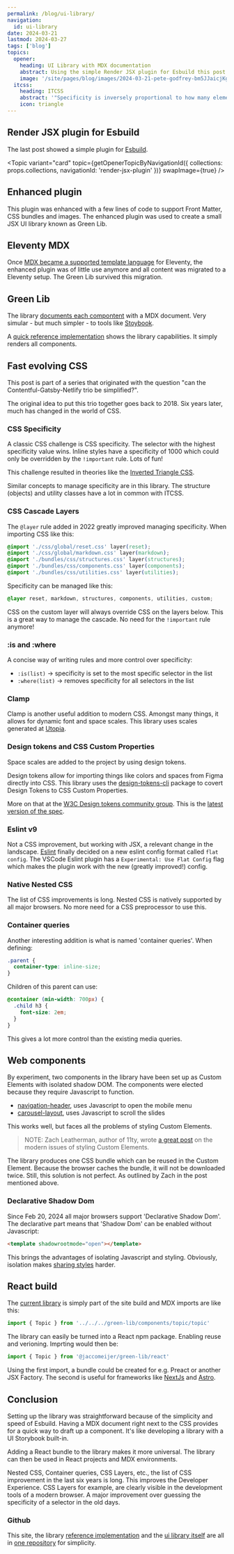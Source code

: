 ```yaml
---
permalink: /blog/ui-library/
navigation:
  id: ui-library
date: 2024-03-21
lastmod: 2024-03-27
tags: ['blog']
topics:
  opener:
    heading: UI Library with MDX documentation
    abstract: Using the simple Render JSX plugin for Esbuild this post shows how to setup a simple UI library.
    image: '/site/pages/blog/images/2024-03-21-pete-godfrey-bm5JJaicjKg-unsplash.jpg'
  itcss:
    heading: ITCSS
    abstract: '"Specificity is inversely proportional to how many elements they affect."'
    icon: triangle
---
```



## Render JSX plugin for Esbuild

The last post showed a simple plugin for [Esbuild](https://esbuild.github.io).

<Topic
  variant="card"
  topic={getOpenerTopicByNavigationId({ collections: props.collections, navigationId: 'render-jsx-plugin' })}
  swapImage={true}
/>

## Enhanced plugin

This plugin was enhanced with a few lines of code to support Front Matter, CSS
bundles and images. The enhanced plugin was used to create a small JSX UI
library known as Green Lib.

## Eleventy MDX

Once [MDX became a supported template
language](https://www.11ty.dev/docs/languages/mdx/) for Eleventy, the enhanced
plugin was of little use anymore and all content was migrated to a Eleventy
setup. The Green Lib survived this migration.

## Green Lib

The library [documents each compontent](https://jaccomeijer.nl/green-lib) with a
MDX document. Very simular - but much simpler - to tools like
[Stoybook](https://storybook.js.org).

A [quick reference implementation](https://www.jaccomeijer.nl/reference) shows
the library capabilities. It simply renders all components.

## Fast evolving CSS

This post is part of a series that originated with the question "can the
Contentful-Gatsby-Netlify trio be simplified?".

The original idea to put this trio together goes back to 2018. Six years later,
much has changed in the world of CSS.

### CSS Specificity

A classic CSS challenge is CSS specificity. The selector with the highest
specificity value wins. Inline styles have a specificity of 1000 which could
only be overridden by the `!important` rule. Lots of fun!

This challenge resulted in theories like the [Inverted Triangle
CSS](https://www.xfive.co/blog/itcss-scalable-maintainable-css-architecture/).

<Topic variant="quote" topic={props.topics.itcss} />

Similar concepts to manage specificity are in this library. The structure
(objects) and utility classes have a lot in common with ITCSS.

### CSS Cascade Layers

The `@layer` rule added in 2022 greatly improved managing specificity. When
importing CSS like this:

```css
@import './css/global/reset.css' layer(reset);
@import './css/global/markdown.css' layer(markdown);
@import './bundles/css/structures.css' layer(structures);
@import './bundles/css/components.css' layer(components);
@import './bundles/css/utilities.css' layer(utilities);
```

Specificity can be managed like this:

```css
@layer reset, markdown, structures, components, utilities, custom;
```

CSS on the custom layer will always override CSS on the layers below. This is a
great way to manage the cascade. No need for the `!important` rule anymore!

### :is and :where

A concise way of writing rules and more control over specificity:

- `:is(list)` → specificity is set to the most specific selector in the list
- `:where(list)` → removes specificity for all selectors in the list

### Clamp

Clamp is another useful addition to modern CSS. Amongst many things, it allows
for dynamic font and space scales. This library uses scales generated at
[Utopia](https://utopia.fyi).

### Design tokens and CSS Custom Properties

Space scales are added to the project by using design tokens.

Design tokens allow for importing things like colors and spaces from Figma
directly into CSS. This library uses the
[design-tokens-cli](https://github.com/Heydon/design-tokens-cli) package to
covert Design Tokens to CSS Custom Properties.

More on that at
the [W3C Design tokens community
group](https://www.w3.org/community/design-tokens/). This is the [latest version
of the spec](https://tr.designtokens.org/format/).

### Eslint v9

Not a CSS improvement, but working with JSX, a relevant change in the landscape.
[Eslint](https://eslint.org) finally decided on a new eslint config format
called `flat config`. The VSCode Eslint plugin has a `Experimental: Use Flat
Config` flag which makes the plugin work with the new (greatly improved!)
config.

### Native Nested CSS

The list of CSS improvements is long. Nested CSS is natively supported by all
major browsers. No more need for a CSS preprocessor to use this.

### Container queries

Another interesting addition is what is named 'container queries'. When
defining:

```css
.parent {
  container-type: inline-size;
}
```

Children of this parent can use:

```css
@container (min-width: 700px) {
  .child h3 {
    font-size: 2em;
  }
}
```

This gives a lot more control than the existing media queries.

## Web components

By experiment, two components in the library have been set up as Custom Elements
with isolated shadow DOM. The components were elected because they require
Javascript to function.

- [navigation-header](https://www.jaccomeijer.nl/green-lib/components/navigation-header),
  uses Javascript to open the mobile menu
- [carousel-layout](https://www.jaccomeijer.nl/green-lib/components/carousel-layout),
  uses Javascript to scroll the slides

This works well, but faces all the problems of styling Custom Elements.

> NOTE: Zach Leatherman, author of 11ty, wrote [a great
> post](https://www.zachleat.com/web/styling-web-components/) on the modern
> issues of styling Custom Elements.

The library produces one CSS bundle which can be reused in the Custom Element.
Because the browser caches the bundle, it will not be downloaded twice. Still,
this solution is not perfect. As outlined by Zach in the post mentioned above.

### Declarative Shadow Dom

Since Feb 20, 2024 all major browsers support 'Declarative Shadow Dom'. The
declarative part means that 'Shadow Dom' can be enabled without Javascript:

```html
<template shadowrootmode="open"></template>
```

This brings the advantages of isolating Javascript and styling. Obviously,
isolation makes [sharing styles](https://www.w3.org/TR/css-shadow-parts-1/)
harder.

## React build

The [current library](https://jaccomeijer.nl/green-lib) is simply part of the
site build and MDX imports are like this:

```js
import { Topic } from '../../../green-lib/components/topic/topic'
```

The library can easily  be turned into a React npm package. Enabling reuse and
verioning. Imprting would then be:

```js
import { Topic } from '@jaccomeijer/green-lib/react'
```

Using the first import, a bundle could be created for e.g. Preact or another JSX
Factory. The second is useful for frameworks like [NextJs](https://nextjs.org)
and [Astro](https://astro.build).

## Conclusion

Setting up the library was straightforward because of the simplicity and speed
of Esbuild. Having a MDX document right next to the CSS provides for a quick way
to draft up a component. It's like developing a library with a UI Storybook
built-in.

Adding a React bundle to the library makes it more universal. The library can
then be used in React projects and MDX environments.

Nested CSS, Container queries, CSS Layers, etc., the list of CSS improvement in
the last six years is long. This improves the Developer Experience. CSS Layers
for example, are clearly visible in the development tools of a modern browser. A
major improvement over guessing the specificity of a selector in the old days.

### Github

This site, the library [reference
implementation](https://jaccomeijer.nl/reference) and the [ui library
itself](https://www.jaccomeijer.nl/green-lib) are all in [one
repository](https://github.com/jaccomeijer/jaccomeijer.github.io) for
simplicity.
